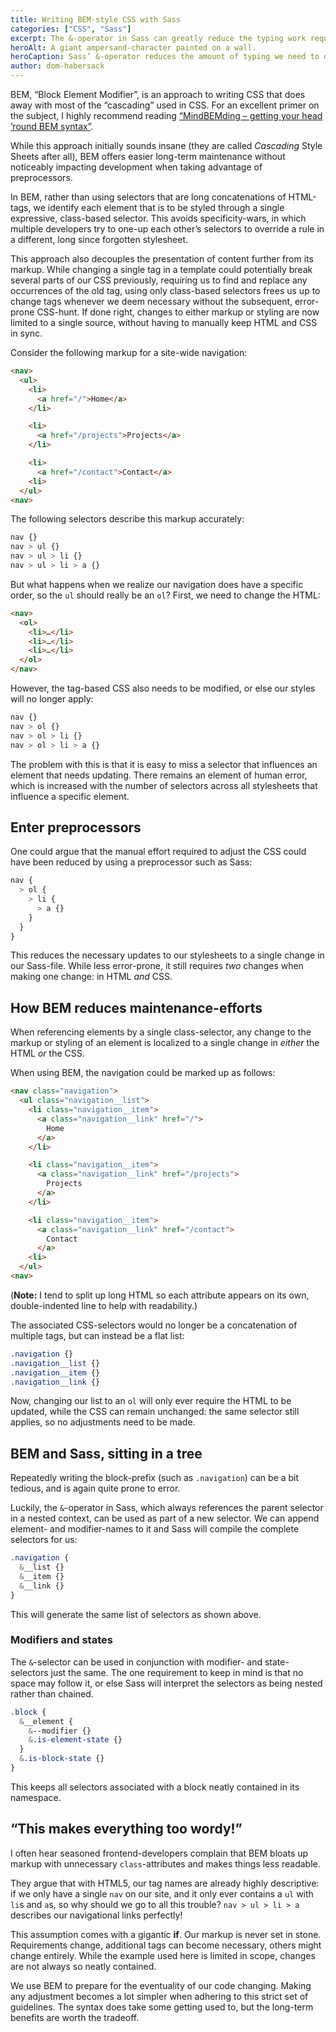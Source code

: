 ```yaml
---
title: Writing BEM-style CSS with Sass
categories: ["CSS", "Sass"]
excerpt: The &-operator in Sass can greatly reduce the typing work required when using BEM in your stylesheets.
heroAlt: A giant ampersand-character painted on a wall.
heroCaption: Sass’ &-operator reduces the amount of typing we need to do when using BEM.
author: dom-habersack
---
```

BEM, “Block Element Modifier”, is an approach to writing CSS that does away with most of the “cascading” used in CSS. For an excellent primer on the subject, I highly recommend reading [“MindBEMding – getting your head ’round BEM syntax”](http://csswizardry.com/2013/01/mindbemding-getting-your-head-round-bem-syntax/).

While this approach initially sounds insane (they are called *Cascading* Style Sheets after all), BEM offers easier long-term maintenance without noticeably impacting development when taking advantage of preprocessors.

In BEM, rather than using selectors that are long concatenations of HTML-tags, we identify each element that is to be styled through a single expressive, class-based selector. This avoids specificity-wars, in which multiple developers try to one-up each other’s selectors to override a rule in a different, long since forgotten stylesheet.

This approach also decouples the presentation of content further from its markup. While changing a single tag in a template could potentially break several parts of our CSS previously, requiring us to find and replace any occurrences of the old tag, using only class-based selectors frees us up to change tags whenever we deem necessary without the subsequent, error-prone CSS-hunt. If done right, changes to either markup or styling are now limited to a single source, without having to manually keep HTML and CSS in sync.

Consider the following markup for a site-wide navigation:

```html
<nav>
  <ul>
    <li>
      <a href="/">Home</a>
    </li>

    <li>
      <a href="/projects">Projects</a>
    </li>

    <li>
      <a href="/contact">Contact</a>
    <li>
  </ul>
<nav>
```

The following selectors describe this markup accurately:

```css
nav {}
nav > ul {}
nav > ul > li {}
nav > ul > li > a {}
```

But what happens when we realize our navigation does have a specific order, so the `ul` should really be an `ol`? First, we need to change the HTML:

```html
<nav>
  <ol>
    <li>…</li>
    <li>…</li>
    <li>…</li>
  </ol>
</nav>
```

However, the tag-based CSS also needs to be modified, or else our styles will no longer apply:

```css
nav {}
nav > ol {}
nav > ol > li {}
nav > ol > li > a {}
```

The problem with this is that it is easy to miss a selector that influences an element that needs updating. There remains an element of human error, which is increased with the number of selectors across all stylesheets that influence a specific element.

## Enter preprocessors

One could argue that the manual effort required to adjust the CSS could have been reduced by using a preprocessor such as Sass:

```scss
nav {
  > ol {
    > li {
      > a {}
    }
  }
}
```

This reduces the necessary updates to our stylesheets to a single change in our Sass-file. While less error-prone, it still requires *two* changes when making one change: in HTML *and* CSS.

## How BEM reduces maintenance-efforts

When referencing elements by a single class-selector, any change to the markup or styling of an element is localized to a single change in *either* the HTML *or* the CSS.

When using BEM, the navigation could be marked up as follows:

```html
<nav class="navigation">
  <ul class="navigation__list">
    <li class="navigation__item">
      <a class="navigation__link" href="/">
        Home
      </a>
    </li>

    <li class="navigation__item">
      <a class="navigation__link" href="/projects">
        Projects
      </a>
    </li>

    <li class="navigation__item">
      <a class="navigation__link" href="/contact">
        Contact
      </a>
    <li>
  </ul>
<nav>
```

(**Note:** I tend to split up long HTML so each attribute appears on its own, double-indented line to help with readability.)

The associated CSS-selectors would no longer be a concatenation of multiple tags, but can instead be a flat list:

```css
.navigation {}
.navigation__list {}
.navigation__item {}
.navigation__link {}
```

Now, changing our list to an `ol` will only ever require the HTML to be updated, while the CSS can remain unchanged: the same selector still applies, so no adjustments need to be made.

## BEM and Sass, sitting in a tree

Repeatedly writing the block-prefix (such as `.navigation`) can be a bit tedious, and is again quite prone to error.

Luckily, the `&`-operator in Sass, which always references the parent selector in a nested context, can be used as part of a new selector. We can append element- and modifier-names to it and Sass will compile the complete selectors for us:

```scss
.navigation {
  &__list {}
  &__item {}
  &__link {}
}
```

This will generate the same list of selectors as shown above.

### Modifiers and states

The `&`-selector can be used in conjunction with modifier- and state-selectors just the same. The one requirement to keep in mind is that no space may follow it, or else Sass will interpret the selectors as being nested rather than chained.

```scss
.block {
  &__element {
    &--modifier {}
    &.is-element-state {}
  }
  &.is-block-state {}
}
```

This keeps all selectors associated with a block neatly contained in its namespace.

## “This makes everything too wordy!”

I often hear seasoned frontend-developers complain that BEM bloats up markup with unnecessary `class`-attributes and makes things less readable.

They argue that with HTML5, our tag names are already highly descriptive: if we only have a single `nav` on our site, and it only ever contains a `ul` with `li`s and `a`s, so why should we go to all this trouble? `nav > ul > li > a` describes our navigational links perfectly!

This assumption comes with a gigantic **if**. Our markup is never set in stone. Requirements change, additional tags can become necessary, others might change entirely. While the example used here is limited in scope, changes are not always so neatly contained.

We use BEM to prepare for the eventuality of our code changing. Making any adjustment becomes a lot simpler when adhering to this strict set of guidelines. The syntax does take some getting used to, but the long-term benefits are worth the tradeoff.
